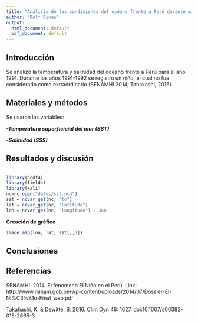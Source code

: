 ```yaml
---
title: "Análisis de las condiciones del océano frente a Perú durante mi primer año de vida"
author: "Rolf Rivas"
output:
  html_document: default
  pdf_document: default
---
```

## Introducción
Se analizó la temperatura y salinidad del océano frente a Perú para el año 1991. Durante los años 1991-1992 se registro un niño, el cual no fue considerado como extraordinario (SENAMHI 2014; Tahakashi, 2016).

## Materiales y métodos
Se usaron las variables:  


***-Temperatura superficicial del mar (SST)***  


***-Salinidad (SSS)***

## Resultados y discusión

```r

```

```r
library(ncdf4)
library(fields)
library(kali)
nc=nc_open("datos/sst.nc4")
sst = ncvar_get(nc, "to")
lat = ncvar_get(nc, "latitude")
lon = ncvar_get(nc, "longitude") - 360
```
**Creación de gráfico**
```r
image.map(lon, lat, sst[,,1])
```


## Conclusiones

## Referencias

SENAMHI. 2014. El fenomeno El Niño en el Perú. Link: http://www.minam.gob.pe/wp-content/uploads/2014/07/Dossier-El-Ni%C3%B1o-Final_web.pdf

Takahashi, K. & Dewitte, B. 2016. Clim Dyn 46: 1627. doi:10.1007/s00382-015-2665-3

